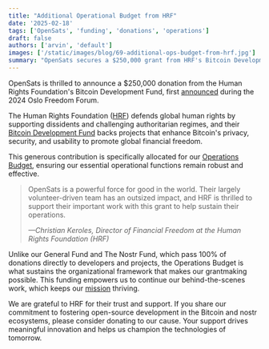```yaml
---
title: "Additional Operational Budget from HRF"
date: '2025-02-18'
tags: ['OpenSats', 'funding', 'donations', 'operations']
draft: false
authors: ['arvin', 'default']
images: ['/static/images/blog/69-additional-ops-budget-from-hrf.jpg']
summary: "OpenSats secures a $250,000 grant from HRF's Bitcoin Development Fund for our Operations Budget."
---
```


OpenSats is thrilled to announce a $250,000 donation from the Human Rights
Foundation's Bitcoin Development Fund, first
[announced](https://hrf.org/latest/hrf-bitcoin-development-fund-grants-one-billion-satoshis-to-13-projects-worldwide/)
during the 2024 Oslo Freedom Forum.

The Human Rights Foundation ([HRF](https://hrf.org/)) defends global human
rights by supporting dissidents and challenging authoritarian regimes, and their
[Bitcoin Development
Fund](https://hrf.org/program/financial-freedom/bitcoin-development-fund/) backs
projects that enhance Bitcoin's privacy, security, and usability to promote
global financial freedom.

This generous contribution is specifically allocated for our [Operations
Budget](/funds/ops), ensuring our essential operational functions remain robust
and effective.

> OpenSats is a powerful force for good in the world. Their largely
> volunteer-driven team has an outsized impact, and HRF is thrilled to support
> their important work with this grant to help sustain their operations.
>
><cite>—Christian Keroles, Director of Financial Freedom at the Human Rights Foundation (HRF)</cite>

Unlike our General Fund and The Nostr Fund, which pass 100% of donations
directly to developers and projects, the Operations Budget is what sustains the
organizational framework that makes our grantmaking possible. This funding
empowers us to continue our behind-the-scenes work, which keeps our
[mission](/mission) thriving.

We are grateful to HRF for their trust and support. If you share our commitment
to fostering open-source development in the Bitcoin and nostr ecosystems, please
consider donating to our cause. Your support drives
meaningful innovation and helps us champion the technologies of tomorrow.

<center>
<DonateToOperationsButton/>
</center>
